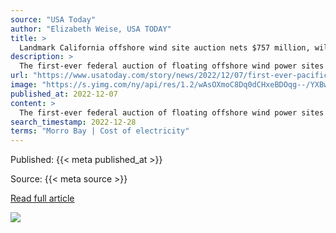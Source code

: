 ```yaml
---
source: "USA Today"
author: "Elizabeth Weise, USA TODAY"
title: >
  Landmark California offshore wind site auction nets $757 million, will power 1.5 million homes
description: >
  The first-ever federal auction of floating offshore wind power sites off the Pacific coast ended Wednesday with bids totaling $757 million. When fully...
url: "https://www.usatoday.com/story/news/2022/12/07/first-ever-pacific-offshore-wind-auction-nets-757-million/10847186002/"
image: "https://s.yimg.com/ny/api/res/1.2/wAsOXmoC8Dq0dCHxeBDOqg--/YXBwaWQ9aGlnaGxhbmRlcjt3PTEyMDA7aD04ODk-/https://media.zenfs.com/en/usa_today_news_641/416caaac27b7aff3ec20b47ef84c6feb"
published_at: 2022-12-07
content: >
  The first-ever federal auction of floating offshore wind power sites off the Pacific coast ended Wednesday with bids totaling $757 million. When fully developed, the sites could power 1.5 million hom… [+7032 chars]
search_timestamp: 2022-12-28
terms: "Morro Bay | Cost of electricity"
---
```



Published: {{< meta published_at >}}


Source: {{< meta source >}}


[Read full article]({{< meta url >}}){target='_blank'}



![](`r rmarkdown::metadata$image[1]`)
